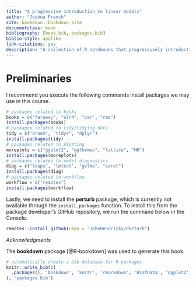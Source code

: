 ```yaml
--- 
title: "A progressive introduction to linear models"
author: "Joshua French"
site: bookdown::bookdown_site
documentclass: book
bibliography: [book.bib, packages.bib]
biblio-style: apalike
link-citations: yes
description: "A collection of R notebooks that progressively introduction how to fit and use linear models."
---
```

<!-- date: "`r format(Sys.time(), '%Y-%m-%d')`" -->

# Preliminaries {-}

I recommend you execute the following commands install packages we may use in this course.

```r
# packages related to books
books = c("faraway", "alr4", "car", "rms")
install.packages(books)
# packages related to tidy/tidying data
tidy = c("broom", "tidyr", "dplyr")
install.packages(tidy)
# packages related to plotting
moreplots = c("ggplot2", "ggthemes", "lattice", "HH")
install.packages(moreplots)
# packages related to model diagnostics
diag = c("leaps", "lmtest", "gvlma", "caret")
install.packages(diag)
# packages related to workflow
workflow = c("remotes")
install.packages(workflow)
```

Lastly, we need to install the **perturb** package, which is currently not available
through the `install.packages` function. To install this from the package developer's
GitHub repository, we run the command below in the Console.

```r
remotes::install_github(repo = "JohnHendrickx/Perturb")
```

*Acknowledgments*

The **bookdown** package [@R-bookdown] was used to generate this book.

```r
# automatically create a bib database for R packages
knitr::write_bib(c(
  .packages(), 'bookdown', 'knitr', 'rmarkdown', 'HistData', 'ggplot2', 'palmerpenguins'
), 'packages.bib')
```
